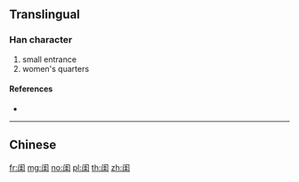 {{character info/new}}
{{also|閨}}
==Translingual==

===Han character===
{{Han char|rn=169|rad=门|as=06|sn=9|four=|canj=LSGG}}

# small entrance
# women's quarters

====References====
* {{Han ref|kx=1343.121|hdz=74294.080|uh=95FA|ud=38394}}

----

==Chinese==
{{zh-see|閨}}

[[fr:闺]]
[[mg:闺]]
[[no:闺]]
[[pl:闺]]
[[th:闺]]
[[zh:闺]]